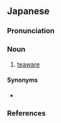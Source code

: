 ==Japanese==
{{ja-kanjitab|めい|き|yomi=o}}

===Pronunciation===
{{ja-pron|yomi=o|めいき|acc=1|acc_ref=DJR}}

===Noun===
{{ja-noun|めいき}}

# [[teaware]]

====Synonyms====
* {{sense|teaware}} {{ja-r|茶器|ちゃき}}

===References===
<references/>